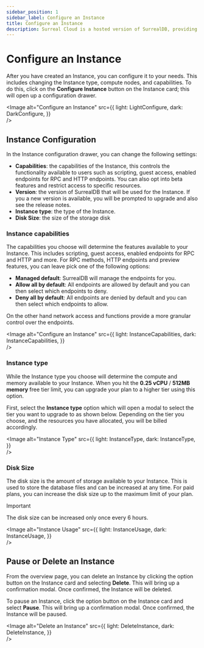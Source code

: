 ```yaml
---
sidebar_position: 1
sidebar_label: Configure an Instance
title: Configure an Instance
description: Surreal Cloud is a hosted version of SurrealDB, providing a fully managed, scalable, and secure database solution. This guide will help you migrate your existing SurrealDB Instance to Surreal Cloud.
---
```




# Configure an Instance

After you have created an Instance, you can configure it to your needs. This includes changing the Instance type, compute nodes, and capabilities. To do this, click on the **Configure Instance** button on the Instance card; this will open up a configuration drawer.

<Image
alt="Configure an Instance"
src={{
	light: LightConfigure,
	dark: DarkConfigure,
	}}  
/>

## Instance Configuration

In the Instance configuration drawer, you can change the following settings:

- **Capabilities**: the capabilities of the Instance, this controls the functionality available to users such as scripting, guest access, enabled endpoints for RPC and HTTP endpoints. You can also opt into beta features and restrict access to specific resources.
- **Version**: the version of SurrealDB that will be used for the Instance. If you a new version is available, you will be prompted to upgrade and also see the release notes.
- **Instance type**: the type of the Instance.
- **Disk Size**: the size of the storage disk

### Instance capabilities

The capabilities you choose will determine the features available to your Instance. This includes scripting, guest access, enabled endpoints for RPC and HTTP and more. For RPC methods, HTTP endpoints and preview features, you can leave pick one of the following options:

- **Managed default**: SurrealDB will manage the endpoints for you.
- **Allow all by default**: All endpoints are allowed by default and you can then select which endpoints to deny.
- **Deny all by default**: All endpoints are denied by default and you can then select which endpoints to allow.

On the other hand network access and functions provide a more granular control over the endpoints. 

<Image
alt="Configure an Instance"
src={{
	light: InstanceCapabilities,
	dark: InstanceCapabilities,
	}}  
/>

### Instance type

While the Instance type you choose will determine the compute and memory available to your Instance. When you hit the **0.25 vCPU** / **512MB memory** free tier limit, you can upgrade your plan to a higher tier using this option. 

First, select the **Instance type** option which will open a modal to select the tier you want to upgrade to as shown below. Depending on the tier you choose, and the resources you have allocated, you will be billed accordingly.

<Image
alt="Instance Type"
src={{
	light: InstanceType,
	dark: InstanceType,
	}}  
/>


### Disk Size

The disk size is the amount of storage available to your Instance. This is used to store the database files and can be increased at any time. For paid plans, you can increase the disk size up to the maximum limit of your plan.

> [!IMPORTANT]
> The disk size can be increased only once every 6 hours.

<Image
alt="Instance Usage"
src={{
	light: InstanceUsage,
	dark: InstanceUsage,
	}}  
/>


## Pause or Delete an Instance 

From the overview page, you can delete an Instance by clicking the option button on the Instance card and selecting **Delete**. This will bring up a confirmation modal. Once confirmed, the Instance will be deleted.

To pause an Instance, click the option button on the Instance card and select **Pause**. This will bring up a confirmation modal. Once confirmed, the Instance will be paused.


<Image
alt="Delete an Instance"
src={{
	light: DeleteInstance,
	dark: DeleteInstance,
	}}  
/>

